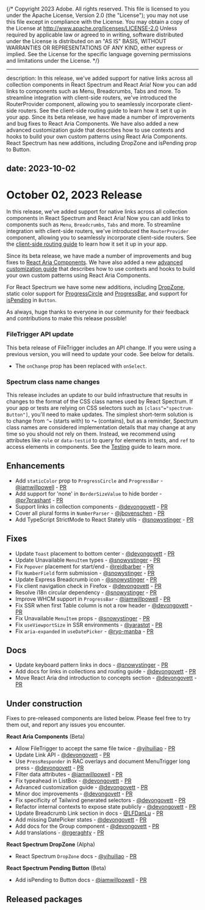 {/* Copyright 2023 Adobe. All rights reserved.
This file is licensed to you under the Apache License, Version 2.0 (the "License");
you may not use this file except in compliance with the License. You may obtain a copy
of the License at http://www.apache.org/licenses/LICENSE-2.0
Unless required by applicable law or agreed to in writing, software distributed under
the License is distributed on an "AS IS" BASIS, WITHOUT WARRANTIES OR REPRESENTATIONS
OF ANY KIND, either express or implied. See the License for the specific language
governing permissions and limitations under the License. */}


---
description: In this release, we've added support for native links across all collection components in React Spectrum and React Aria! Now you can add links to components such as Menu, Breadcrumbs, Tabs and more. To streamline integration with client-side routers, we've introduced the RouterProvider component, allowing you to seamlessly incorporate client-side routers. See the client-side routing guide to learn how it set it up in your app. Since its beta release, we have made a number of improvements and bug fixes to React Aria Components. We have also added a new advanced customization guide that describes how to use contexts and hooks to build your own custom patterns using React Aria Components. React Spectrum has new additions, including DropZone and isPending prop to Button.

date: 2023-10-02
---

# October 02, 2023 Release

In this release, we've added support for native links across all collection components in React Spectrum and React Aria! Now you can add links to components such as `Menu`, `Breadcrumbs`, `Tabs` and more. To streamline integration with client-side routers, we've introduced the `RouterProvider` component, allowing you to seamlessly incorporate client-side routers. See the [client-side routing guide](../react-aria/routing.html) to learn how it set it up in your app.

Since its beta release, we have made a number of improvements and bug fixes to [React Aria Components](../react-aria/react-aria-components.html). We have also added a new [advanced customization guide](../react-aria/advanced.html) that describes how to use contexts and hooks to build your own custom patterns using React Aria Components.

For React Spectrum we have some new additions, including [DropZone](../react-spectrum/DropZone.html), static color support for [ProgressCircle](../react-spectrum/ProgressCircle.html#static-color) and [ProgressBar](../react-spectrum/ProgressBar.html#static-color), and support for [isPending](../react-spectrum/Button.html#pending) in `Button`.

As always, huge thanks to everyone in our community for their feedback and contributions to make this release possible!

### FileTrigger API update

This beta release of FileTrigger includes an API change. If you were using a previous version, you will need to update your code. See below for details.
- The `onChange` prop has been replaced with `onSelect`.

### Spectrum class name changes

This release includes an update to our build infrastructure that results in changes to the format of the CSS class names used by React Spectrum. If your app or tests are relying on CSS selectors such as `[class^="spectrum-Button"]`, you'll need to make updates. The simplest short-term solution is to change from `^=` (starts with) to `*=` (contains), but as a reminder, Spectrum class names are considered implementation details that may change at any time so you should not rely on them. Instead, we recommend using attributes like `role` or `data-testid` to query for elements in tests, and `ref` to access elements in components. See the [Testing](../react-spectrum/testing.html) guide to learn more.

## Enhancements

- Add `staticColor` prop to `ProgressCircle` and `ProgressBar` - [@iamwillpowell](https://github.com/iamwillpowell) - [PR](https://github.com/adobe/react-spectrum/pull/5108)
- Add support for 'none' in `BorderSizeValue` to hide border - [@pr7prashant](https://github.com/pr7prashant) - [PR](https://github.com/adobe/react-spectrum/pull/5012)
- Support links in collection components - [@devongovett](https://github.com/devongovett) - [PR](https://github.com/adobe/react-spectrum/pull/4993)
- Cover all plural forms in `NumberParser` - [@jbovenschen](https://github.com/jbovenschen) - [PR](https://github.com/adobe/react-spectrum/pull/5134)
- Add TypeScript StrictMode to React Stately utils - [@snowystinger](https://github.com/snowystinger) - [PR](https://github.com/adobe/react-spectrum/pull/3926)

## Fixes

- Update `Toast` placement to bottom center - [@devongovett](https://github.com/devongovett) - [PR](https://github.com/adobe/react-spectrum/pull/5107)
- Update Unavailable `MenuItem` types - [@snowystinger](https://github.com/snowystinger) - [PR](https://github.com/adobe/react-spectrum/pull/5153)
- Fix `Popover` placement for start/end - [@reidbarber](https://github.com/reidbarber) - [PR](https://github.com/adobe/react-spectrum/pull/5137)
- Fix `NumberField` form submission - [@snowystinger](https://github.com/snowystinger) - [PR](https://github.com/adobe/react-spectrum/pull/4300)
- Update Express Breadcrumb icon - [@snowystinger](https://github.com/snowystinger) - [PR](https://github.com/adobe/react-spectrum/pull/5059)
- Fix client navigation check in Firefox - [@devongovett](https://github.com/devongovett) - [PR](https://github.com/adobe/react-spectrum/pull/5106)
- Resolve i18n circular dependency - [@snowystinger](https://github.com/snowystinger) - [PR](https://github.com/adobe/react-spectrum/pull/5087)
- Improve WHCM support in `ProgressBar` - [@iamwillpowell](https://github.com/iamwillpowell) - [PR](https://github.com/adobe/react-spectrum/pull/5125)
- Fix SSR when first Table column is not a row header - [@devongovett](https://github.com/devongovett) - [PR](https://github.com/adobe/react-spectrum/pull/5160)
- Fix Unavailable `MenuItem` props - [@snowystinger](https://github.com/snowystinger) - [PR](https://github.com/adobe/react-spectrum/pull/5153)
- Fix `useViewportSize` in SSR environments - [@yarastqt](https://github.com/yarastqt) - [PR](https://github.com/adobe/react-spectrum/pull/5163)
- Fix `aria-expanded` in `useDatePicker` - [@ryo-manba](https://github.com/ryo-manba) - [PR](https://github.com/adobe/react-spectrum/pull/5166)

## Docs

- Update keyboard pattern links in docs - [@snowystinger](https://github.com/snowystinger) - [PR](https://github.com/adobe/react-spectrum/pull/5055)
- Add docs for links in collections and routing guide - [@devongovett](https://github.com/devongovett) - [PR](https://github.com/adobe/react-spectrum/pull/5078)
- Move React Aria dnd introduction to concepts section - [@devongovett](https://github.com/devongovett) - [PR](https://github.com/adobe/react-spectrum/pull/5088)

## Under construction

Fixes to pre-released components are listed below. Please feel free to try them out, and report any issues you encounter.

**React Aria Components** (Beta)
- Allow FileTrigger to accept the same file twice - [@yihuiliao](https://github.com/yihuiliao) - [PR](https://github.com/adobe/react-spectrum/pull/5045)
- Update Link API - [@devongovett](https://github.com/devongovett) - [PR](https://github.com/adobe/react-spectrum/pull/5074)
- Use `PressResponder` in RAC overlays and document MenuTrigger long press - [@devongovett](https://github.com/devongovett) - [PR](https://github.com/adobe/react-spectrum/pull/5065)
- Filter data attributes - [@iamwillpowell](https://github.com/iamwillpowell) - [PR](https://github.com/adobe/react-spectrum/pull/5008)
- Fix typeahead in ListBox - [@devongovett](https://github.com/devongovett) - [PR](https://github.com/adobe/react-spectrum/pull/5146)
- Advanced customization guide - [@devongovett](https://github.com/devongovett) - [PR](https://github.com/adobe/react-spectrum/pull/5066)
- Minor doc improvements - [@devongovett](https://github.com/devongovett) - [PR](https://github.com/adobe/react-spectrum/pull/5101)
- Fix specificity of Tailwind generated selectors - [@devongovett](https://github.com/devongovett) - [PR](https://github.com/adobe/react-spectrum/pull/5147)
- Refactor internal contexts to expose state publicly - [@devongovett](https://github.com/devongovett) - [PR](https://github.com/adobe/react-spectrum/pull/5052)
- Update Breadcrumb Link section in docs - [@LFDanLu](https://github.com/LFDanLu) - [PR](https://github.com/adobe/react-spectrum/pull/5083)
- Add missing DatePicker states - [@devongovett](https://github.com/devongovett) - [PR](https://github.com/adobe/react-spectrum/pull/5158)
- Add docs for the Group component - [@devongovett](https://github.com/devongovett) - [PR](https://github.com/adobe/react-spectrum/pull/5060)
- Add translations - [@rgeraghty](https://github.com/rgeraghty) - [PR](https://github.com/adobe/react-spectrum/pull/5124)

**React Spectrum DropZone** (Alpha)
- React Spectrum `DropZone` docs - [@yihuiliao](https://github.com/yihuiliao) - [PR](https://github.com/adobe/react-spectrum/pull/5076)

**React Spectrum Pending Button** (Beta)
- Add isPending to Button docs - [@iamwillpowell](https://github.com/iamwillpowell) - [PR](https://github.com/adobe/react-spectrum/pull/5150)


## Released packages

```

```
